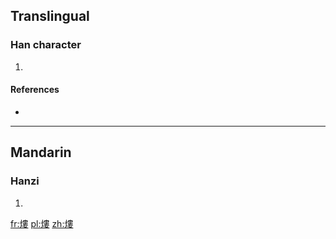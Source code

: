 ==Translingual==

===Han character===
{{Han char|rn=86|rad=火|as=11|sn=15|four=95844|canj=FLLV}}

# {{defn|Han|sort=火11}}

====References====
* {{Han ref|kx=0680.240|dkj=19335|dj=1092.030|hdz=32228.140|uh=71A1|ud=29089|bh=E66E|bd=58990}}

----

==Mandarin==

===Hanzi===
{{cmn-hanzi|pin=[[lóu]] ([[lou2]])|wg=lou<sup>2</sup>}}

# {{defn|lang=cmn|sort=火11}}

[[fr:熡]]
[[pl:熡]]
[[zh:熡]]
